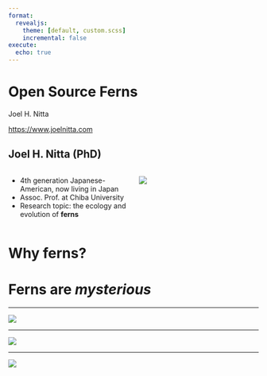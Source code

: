 ```yaml
---
format:
  revealjs:
    theme: [default, custom.scss]
    incremental: false
execute: 
  echo: true
---
```


# Open Source Ferns {.theme-slide1 .center}

::: {.center-v}
Joel H. Nitta
:::

::: {.center-v}
<https://www.joelnitta.com>
:::

## Joel H. Nitta (PhD)

:::: {.columns}

::: {.column width="50%"}
- 4th generation Japanese-American, now living in Japan
- Assoc. Prof. at Chiba University
- Research topic: the ecology and evolution of **ferns**
:::

::: {.column width="50%"}
![](images/joel_in_field_jy-meyer.jpg)

:::

::::

# Why ferns?

# Ferns are *mysterious*

---

::: {.center-image}
![](images/moorea_class.jpg)
:::


---

::: {.center-image}
![](images/kurzii.png)
:::


---

::: {.center-image}
![](images/cryptogams.jpg)
:::
